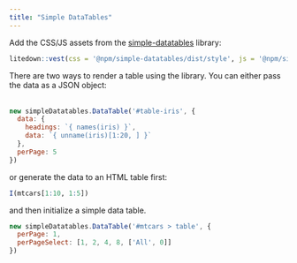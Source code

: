 ```yaml
---
title: "Simple DataTables"
---
```


Add the CSS/JS assets from the [simple-datatables](https://github.com/fiduswriter/simple-datatables/) library:

```r
litedown::vest(css = '@npm/simple-datatables/dist/style', js = '@npm/simple-datatables')
```

There are two ways to render a table using the library. You can either pass the data as a JSON object:

<table id="table-iris"></table>

```js
new simpleDatatables.DataTable('#table-iris', {
  data: {
    headings: `{ names(iris) }`,
    data: `{ unname(iris)[1:20, ] }`
  },
  perPage: 5
})
```

or generate the data to an HTML table first:

::: {#mtcars}
```r
I(mtcars[1:10, 1:5])
```
:::

and then initialize a simple data table.

```js
new simpleDatatables.DataTable('#mtcars > table', {
  perPage: 1,
  perPageSelect: [1, 2, 4, 8, ['All', 0]]
})
```
